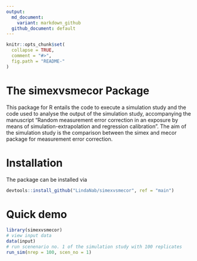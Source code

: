 ```yaml
---
output:
  md_document:
    variant: markdown_github
  github_document: default
---
```


```r
knitr::opts_chunk$set(
  collapse = TRUE,
  comment = "#>",
  fig.path = "README-"
)
```

# The simexvsmecor Package
This package for R entails the code to execute a simulation study
and the code used to analyse the output of the simulation study, 
accompanying the manuscript "Random measurement error correction in an exposure 
by means of simulation-extrapolation and regression calibration". The aim of the
simulation study is the comparison between the simex and mecor package for 
measurement error correction.

# Installation
The package can be installed via
```r
devtools::install_github("LindaNab/simexvsmecor", ref = "main")
```

# Quick demo
```r
library(simexvsmecor)
# view input data
data(input)
# run scenenario no. 1 of the simulation study with 100 replicates
run_sim(nrep = 100, scen_no = 1)
```
